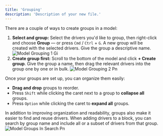 ```yaml
---
title: 'Grouping'
description: 'Description of your new file.'
---
```


There are a couple of ways to create groups in a model:

1. **Select and group:**
   Select the drivers you'd like to group, then right-click and choose **Group** — or press `Cmd` / `Ctrl` \+ `G`. A new group will be created with the selected drivers. Give the group a descriptive name.
   ![Model Grouping 1 Gi](/images/models/model-grouping-1.gif)
2. **Create group first:**
   Scroll to the bottom of the model and click **\+ Create group**. Give the group a name, then drag the relevant drivers into the group one by one or in bulk.
   ![Model Grouping 2 Pn](/images/models/model-grouping-2.png)

Once your groups are set up, you can organize them easily:

- **Drag and drop** groups to reorder.
- Press `Shift` while clicking the caret next to a group to **collapse all** groups.
- Press `Option` while clicking the caret to **expand all** groups.

In addition to improving organization and readability, groups also make it easier to find and reuse drivers. When adding drivers to a block, you can search by group name and include all or a subset of drivers from that group.
![Model Groups In Search Pn](/images/models/model-groups-in-search.png)